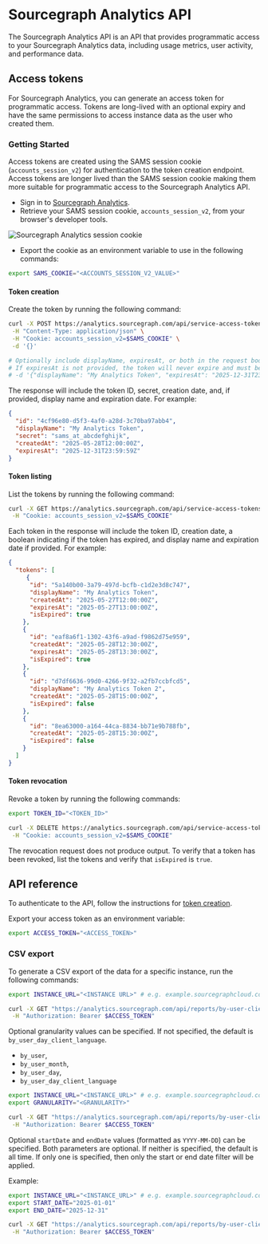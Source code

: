 # Sourcegraph Analytics API

The Sourcegraph Analytics API is an API that provides programmatic access to your Sourcegraph Analytics data, including usage metrics, user activity, and performance data.

## Access tokens

For Sourcegraph Analytics, you can generate an access token for programmatic access. Tokens are long-lived with an optional expiry and have the same permissions to access instance data as the user who created them.

### Getting Started

Access tokens are created using the SAMS session cookie (`accounts_session_v2`) for authentication to the token creation endpoint. Access tokens are longer lived than the SAMS session cookie making them more suitable for programmatic access to the Sourcegraph Analytics API.

- Sign in to [Sourcegraph Analytics](https://analytics.sourcegraph.com).
- Retrieve your SAMS session cookie, `accounts_session_v2`, from your browser's developer tools.

![Sourcegraph Analytics session cookie](https://storage.googleapis.com/sourcegraph-assets/Docs/analytics-cookie.png)

- Export the cookie as an environment variable to use in the following commands:

```sh
export SAMS_COOKIE="<ACCOUNTS_SESSION_V2_VALUE>"
```

#### Token creation

Create the token by running the following command:

```sh
curl -X POST https://analytics.sourcegraph.com/api/service-access-tokens \
 -H "Content-Type: application/json" \
 -H "Cookie: accounts_session_v2=$SAMS_COOKIE" \
 -d '{}'

# Optionally include displayName, expiresAt, or both in the request body.
# If expiresAt is not provided, the token will never expire and must be revoked manually.
# -d '{"displayName": "My Analytics Token", "expiresAt": "2025-12-31T23:59:59Z"}'
```

The response will include the token ID, secret, creation date, and, if provided, display name and expiration date. For example:

```json
{
  "id": "4cf96e80-d5f3-4af0-a28d-3c70ba97abb4",
  "displayName": "My Analytics Token",
  "secret": "sams_at_abcdefghijk",
  "createdAt": "2025-05-28T12:00:00Z",
  "expiresAt": "2025-12-31T23:59:59Z"
}
```

#### Token listing

List the tokens by running the following command:

```sh
curl -X GET https://analytics.sourcegraph.com/api/service-access-tokens \
 -H "Cookie: accounts_session_v2=$SAMS_COOKIE"
```

Each token in the response will include the token ID, creation date, a boolean indicating if the token has expired, and display name and expiration date if provided. For example:

```json
{
  "tokens": [
     {
      "id": "5a140b00-3a79-497d-bcfb-c1d2e3d8c747",
      "displayName": "My Analytics Token",
      "createdAt": "2025-05-27T12:00:00Z",
      "expiresAt": "2025-05-27T13:00:00Z",
      "isExpired": true
    },
    {
      "id": "eaf8a6f1-1302-43f6-a9ad-f9862d75e959",
      "createdAt": "2025-05-28T12:30:00Z",
      "expiresAt": "2025-05-28T13:30:00Z",
      "isExpired": true
    },
    {
      "id": "d7df6636-99d0-4266-9f32-a2fb7ccbfcd5",
      "displayName": "My Analytics Token 2",
      "createdAt": "2025-05-28T15:00:00Z",
      "isExpired": false
    },
    {
      "id": "8ea63000-a164-44ca-8834-bb71e9b788fb",
      "createdAt": "2025-05-28T15:30:00Z",
      "isExpired": false
    }
  ]
}
```

#### Token revocation

Revoke a token by running the following commands:

```sh
export TOKEN_ID="<TOKEN_ID>"

curl -X DELETE https://analytics.sourcegraph.com/api/service-access-tokens/$TOKEN_ID \
 -H "Cookie: accounts_session_v2=$SAMS_COOKIE"
```

<Callout type="note">The revocation request does not produce output. To verify that a token has been revoked, list the tokens and verify that `isExpired` is `true`.</Callout>

## API reference

To authenticate to the API, follow the instructions for [token creation](#token-creation).

Export your access token as an environment variable:

```sh
export ACCESS_TOKEN="<ACCESS_TOKEN>"
```

### CSV export

To generate a CSV export of the data for a specific instance, run the following commands:

```sh
export INSTANCE_URL="<INSTANCE URL>" # e.g. example.sourcegraphcloud.com

curl -X GET "https://analytics.sourcegraph.com/api/reports/by-user-client-date?instanceURL=$INSTANCE_URL" \
 -H "Authorization: Bearer $ACCESS_TOKEN"
```

Optional granularity values can be specified. If not specified, the default is `by_user_day_client_language`.

- `by_user`,
- `by_user_month`,
- `by_user_day`,
- `by_user_day_client_language`

```sh
export INSTANCE_URL="<INSTANCE_URL>" # e.g. example.sourcegraphcloud.com
export GRANULARITY="<GRANULARITY>"

curl -X GET "https://analytics.sourcegraph.com/api/reports/by-user-client-date?instanceURL=$INSTANCE_URL&granularity=$GRANULARITY" \
 -H "Authorization: Bearer $ACCESS_TOKEN"
```

Optional `startDate` and `endDate` values (formatted as `YYYY-MM-DD`) can be specified. Both parameters are optional. If neither is specified, the default is all time. If only one is specified, then only the start or end date filter will be applied.

Example:

```sh
export INSTANCE_URL="<INSTANCE_URL>" # e.g. example.sourcegraphcloud.com
export START_DATE="2025-01-01"
export END_DATE="2025-12-31"

curl -X GET "https://analytics.sourcegraph.com/api/reports/by-user-client-date?instanceURL=$INSTANCE_URL&startDate=$START_DATE&endDate=$END_DATE" \
 -H "Authorization: Bearer $ACCESS_TOKEN"
```
